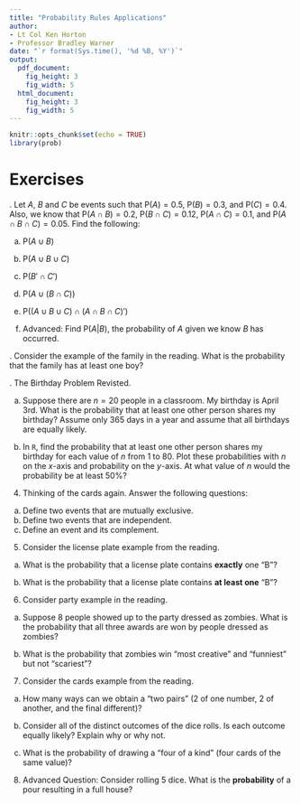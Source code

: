 ```yaml
---
title: "Probability Rules Applications"
author:
- Lt Col Ken Horton
- Professor Bradley Warner
date: "`r format(Sys.time(), '%d %B, %Y')`"
output: 
  pdf_document:
    fig_height: 3
    fig_width: 5
  html_document:
    fig_height: 3
    fig_width: 5
---
```


```r
knitr::opts_chunk$set(echo = TRUE)
library(prob)
```

\newcommand{\E}{\mbox{E}}
\newcommand{\Var}{\mbox{Var}}
\newcommand{\Cov}{\mbox{Cov}}
\newcommand{\Prob}{\mbox{P}}
\newcommand*\diff{\mathop{}\!\mathrm{d}}

# Exercises

\indent 1. Let $A$, $B$ and $C$ be events such that $\Prob(A)=0.5$, $\Prob(B)=0.3$, and $\Prob(C)=0.4$. Also, we know that $\Prob(A \cap B)=0.2$, $\Prob(B \cap C)=0.12$, $\Prob(A \cap C)=0.1$, and $\Prob(A \cap B \cap C)=0.05$. Find the following: 

  a) $\Prob(A\cup B)$


  b) $\Prob(A\cup B \cup C)$


  c) $\Prob(B'\cap C')$


  d) $\Prob(A\cup (B\cap C))$


  e) $\Prob((A\cup B \cup C)\cap (A\cap B \cap C)')$


  f) Advanced: Find $\Prob(A|B)$, the probability of $A$ given we know $B$ has occurred. 


\indent 2. Consider the example of the family in the reading. What is the probability that the family has at least one boy? 




\indent 3. The Birthday Problem Revisted. 

a) Suppose there are $n=20$ people in a classroom. My birthday is April 3rd. What is the probability that at least one other person shares my birthday? Assume only 365 days in a year and assume that all birthdays are equally likely. 




b) In `R`, find the probability that at least one other person shares my birthday for each value of $n$ from 1 to 80. Plot these probabilities with $n$ on the $x$-axis and probability on the $y$-axis. At what value of $n$ would the probability be at least 50%? 

4. Thinking of the cards again. Answer the following questions:

a) Define two events that are mutually exclusive.  
b) Define two events that are independent.  
c) Define an event and its complement.  

5. Consider the license plate example from the reading. 

a) What is the probability that a license plate contains **exactly** one "B"? 


b) What is the probability that a license plate contains **at least one** "B"?



6. Consider party example in the reading. 

a) Suppose 8 people showed up to the party dressed as zombies. What is the probability that all three awards are won by people dressed as zombies? 


b) What is the probability that zombies win "most creative" and "funniest" but not "scariest"? 


7. Consider the cards example from the reading. 

a) How many ways can we obtain a "two pairs" (2 of one number, 2 of another, and the final different)? 


b) Consider all of the distinct outcomes of the dice rolls. Is each outcome equally likely? Explain why or why not. 

c) What is the probability of drawing a "four of a kind" (four cards of the same value)? 

8. Advanced Question: Consider rolling 5 dice. What is the **probability** of a pour resulting in a full house?




